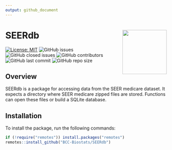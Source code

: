 ```yaml
---
output: github_document
---
```



# SEERdb <a href="https://github.com/BCC-Biostats/SEERdb"><img src="man/figures/SEERdbhex.png" align="right" height="138" /></a>

[![License: MIT](https://img.shields.io/badge/License-MIT-yellow.svg)](https://opensource.org/licenses/MIT) ![GitHub issues](https://img.shields.io/github/issues/BCC-Biostats/SEERdb) ![GitHub closed issues](https://img.shields.io/github/issues-closed/BCC-Biostats/SEERdb)
 ![GitHub contributors](https://img.shields.io/github/contributors/BCC-Biostats/SEERdb) ![GitHub last commit](https://img.shields.io/github/last-commit/BCC-Biostats/SEERdb) ![GitHub repo size](https://img.shields.io/github/repo-size/BCC-Biostats/SEERdb)







## Overview

SEERdb is a package for accessing data from the SEER medicare dataset. It expects a directory where SEER medicare zipped files are stored. Functions can open these files or build a SQLite database.


## Installation

To install the package, run the following commands:

```r
if (!require("remotes")) install.packages("remotes")
remotes::install_github("BCC-Biostats/SEERdb")   
```
